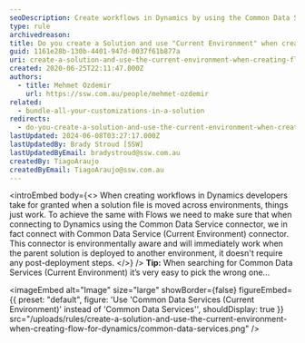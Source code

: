 ```yaml
---
seoDescription: Create workflows in Dynamics by using the Common Data Service (Current Environment) connector, ensuring seamless connections and deployments across environments.
type: rule
archivedreason:
title: Do you create a Solution and use "Current Environment" when creating Flow for Dynamics?
guid: 1161e28b-130b-4401-947d-0037f61b877a
uri: create-a-solution-and-use-the-current-environment-when-creating-flow-for-dynamics
created: 2020-06-25T22:11:47.000Z
authors:
  - title: Mehmet Ozdemir
    url: https://ssw.com.au/people/mehmet-ozdemir
related:
  - bundle-all-your-customizations-in-a-solution
redirects:
  - do-you-create-a-solution-and-use-the-current-environment-when-creating-flow-for-dynamics
lastUpdated: 2024-06-08T03:27:17.000Z
lastUpdatedBy: Brady Stroud [SSW]
lastUpdatedByEmail: bradystroud@ssw.com.au
createdBy: TiagoAraujo
createdByEmail: TiagoAraujo@ssw.com.au
---
```


<introEmbed
  body={<>
When creating workflows in Dynamics developers take for granted when a solution file is moved across environments, things just work. To achieve the same with Flows we need to make sure that when connecting to Dynamics using the Common Data Service connector, we in fact connect with Common Data Service (Current Environment) connector. This connector is environmentally aware and will immediately work when the parent solution is deployed to another environment, it doesn't require any post-deployment steps.
  </>}
/>
**Tip:** When searching for Common Data Services (Current Environment) it’s very easy to pick the wrong one...


<imageEmbed
  alt="Image"
  size="large"
  showBorder={false}
  figureEmbed={{
    preset: "default",
    figure: 'Use \'Common Data Services (Current Environment)\' instead of \'Common Data Services\'',
    shouldDisplay: true
  }}
  src="/uploads/rules/create-a-solution-and-use-the-current-environment-when-creating-flow-for-dynamics/common-data-services.png"
/>

